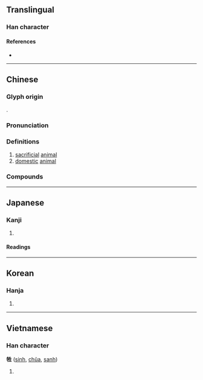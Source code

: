 {{character info}}
==Translingual==

===Han character===
{{Han char|rn=93|rad=牛|as=05|sn=9|four=25510|canj=HQHQM|ids=⿰牜生}}

====References====
* {{Han ref|kx=0700.030|dkj=19986|dj=1112.170|hdz=31807.070|uh=7272|ud=29298|bh=ACB9|bd=44217}}

----

==Chinese==
{{zh-forms}}

===Glyph origin===
{{Han etym}}
{{Han compound|牛|生|c1=s|c2=p|t1=cow|ls=psc}}.

===Pronunciation===
{{zh-pron
|m=shēng
|c=saang1,sang1
|h=pfs=sên;gd=sên1/sang1
|h_note=Meixian: sên1 - literary; sang1 - vernacular
|mb=sàing/sàng
|mb_note=sàing - literary; sàng - vernacular
|md=săng/sĕng
|md_note=săng - vernacular; sĕng - literary
|mn=qz:sng/tw,xm,zz:seng/tp,xm:siⁿ/kh,zz:seⁿ/xm,zz:cheng
|mn_note=sng/seng - literary; siⁿ/seⁿ/cheng - vernacular
|mn-t=sêng1/sên1
|mn-t_note=sêng1 - literary; sên1 - vernacular
|w=
|mc=y
|oc=y
|cat=n
}}

===Definitions===
{{zh-hanzi}}

# [[sacrificial]] [[animal]]
# [[domestic]] [[animal]]

===Compounds===
{{zh-der|犧牲|五牲|三牲五鼎|三牲|五牲看碗|宰牲節|犧牲玉帛|打牲|犧牲打|畜牲|牲禮|牲畜|牲口|牲醴|牲殺|犧牲酒醴|犧牲品|牲粉|精牲:cheng-seⁿ;Min Nan}}

----

==Japanese==

===Kanji===
{{ja-kanji|grade=c|rs=牛05}}

# {{rfdef|ja|sort=牛05}}

====Readings====
{{ja-readings
|goon=しょう
|kanon=せい
|kun=いけにえ-}}

----

==Korean==

===Hanja===
{{ko-hanja|hangeul=생|eumhun=|rv=saeng|mr=saeng|y=sayng}}

# {{rfdef|ko|sort=牛05}}

----

==Vietnamese==

===Han character===
'''牲''' ([[sinh]], [[chũa]], [[sanh]])

# {{rfdef|vi}}